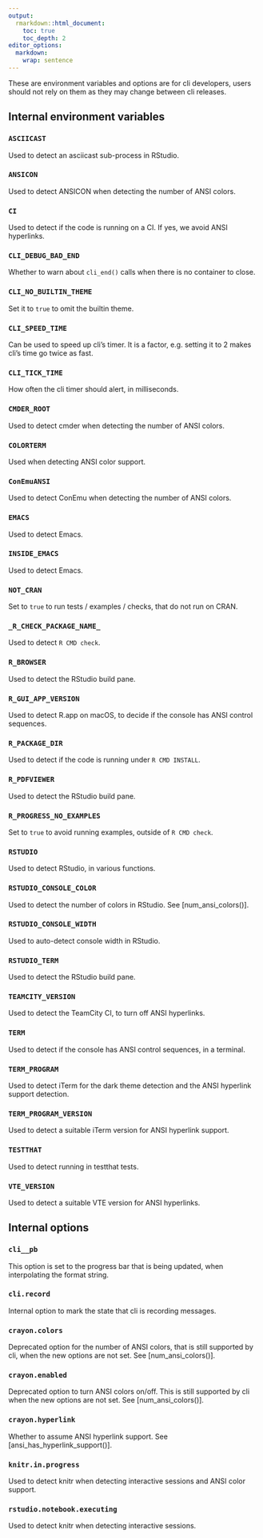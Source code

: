 ```yaml
---
output:
  rmarkdown::html_document:
    toc: true
    toc_depth: 2
editor_options:
  markdown:
    wrap: sentence
---
```


These are environment variables and options are for cli developers, users
should not rely on them as they may change between cli releases.

## Internal environment variables

### `ASCIICAST`

Used to detect an asciicast sub-process in RStudio.

### `ANSICON`

Used to detect ANSICON when detecting the number of ANSI colors.

### `CI`

Used to detect if the code is running on a CI.
If yes, we avoid ANSI hyperlinks.

### `CLI_DEBUG_BAD_END`

Whether to warn about `cli_end()` calls when there is no container to close.

### `CLI_NO_BUILTIN_THEME`

Set it to `true` to omit the builtin theme.

### `CLI_SPEED_TIME`

Can be used to speed up cli's timer.
It is a factor, e.g. setting it to 2 makes cli's time go twice as fast.

### `CLI_TICK_TIME`

How often the cli timer should alert, in milliseconds.

### `CMDER_ROOT`

Used to detect cmder when detecting the number of ANSI colors.

### `COLORTERM`

Used when detecting ANSI color support.

### `ConEmuANSI`

Used to detect ConEmu when detecting the number of ANSI colors.

### `EMACS`

Used to detect Emacs.

### `INSIDE_EMACS`

Used to detect Emacs.

### `NOT_CRAN`

Set to `true` to run tests / examples / checks, that do not run on CRAN.

### `_R_CHECK_PACKAGE_NAME_`

Used to detect `R CMD check`.

### `R_BROWSER`

Used to detect the RStudio build pane.

### `R_GUI_APP_VERSION`

Used to detect R.app on macOS, to decide if the console has ANSI control
sequences.

### `R_PACKAGE_DIR`

Used to detect if the code is running under `R CMD INSTALL`.

### `R_PDFVIEWER`

Used to detect the RStudio build pane.

### `R_PROGRESS_NO_EXAMPLES`

Set to `true` to avoid running examples, outside of `R CMD check`.

### `RSTUDIO`

Used to detect RStudio, in various functions.

### `RSTUDIO_CONSOLE_COLOR`

Used to detect the number of colors in RStudio.
See [num_ansi_colors()].

### `RSTUDIO_CONSOLE_WIDTH`

Used to auto-detect console width in RStudio.

### `RSTUDIO_TERM`

Used to detect the RStudio build pane.

### `TEAMCITY_VERSION`

Used to detect the TeamCity CI, to turn off ANSI hyperlinks.

### `TERM`

Used to detect if the console has ANSI control sequences, in a terminal.

### `TERM_PROGRAM`

Used to detect iTerm for the dark theme detection and the ANSI hyperlink
support detection.

### `TERM_PROGRAM_VERSION`

Used to detect a suitable iTerm version for ANSI hyperlink support.

### `TESTTHAT`

Used to detect running in testthat tests.

### `VTE_VERSION`

Used to detect a suitable VTE version for ANSI hyperlinks.

## Internal options

### `cli__pb`

This option is set to the progress bar that is being updated, when
interpolating the format string.

### `cli.record`

Internal option to mark the state that cli is recording messages.

### `crayon.colors`

Deprecated option for the number of ANSI colors, that is still supported
by cli, when the new options are not set.
See [num_ansi_colors()].

### `crayon.enabled`

Deprecated option to turn ANSI colors on/off.
This is still supported by cli when the new options are not set.
See [num_ansi_colors()].

### `crayon.hyperlink`

Whether to assume ANSI hyperlink support.
See [ansi_has_hyperlink_support()].

### `knitr.in.progress`

Used to detect knitr when detecting interactive sessions and ANSI color
support.

### `rstudio.notebook.executing`

Used to detect knitr when detecting interactive sessions.
